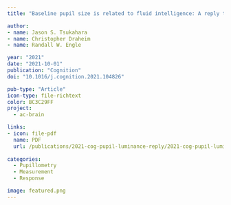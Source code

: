 ```yaml
---
title: "Baseline pupil size is related to fluid intelligence: A reply to Unsworth et al. (2021)"

author:
- name: Jason S. Tsukahara
- name: Christopher Draheim
- name: Randall W. Engle

year: "2021"
date: "2021-10-01"
publication: "Cognition"
doi: "10.1016/j.cognition.2021.104826"

pub-type: "Article"
icon-type: file-richtext
color: BC3C29FF
project:
  - ac-brain

links:
- icon: file-pdf
  name: PDF
  url: /publications/2021-cog-pupil-luminance-reply/2021-cog-pupil-luminance-reply.pdf
  
categories:
  - Pupillometry
  - Measurement
  - Response

image: featured.png
---
```

